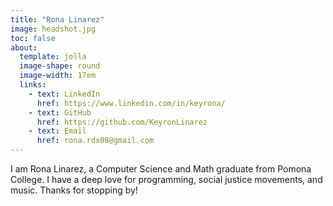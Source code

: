 ```yaml
---
title: "Rona Linarez"
image: headshot.jpg
toc: false
about: 
  template: jolla
  image-shape: round
  image-width: 17em
  links:
    - text: LinkedIn
      href: https://www.linkedin.com/in/keyrona/
    - text: GitHub
      href: https://github.com/KeyronLinarez
    - text: Email
      href: rona.rdx08@gmail.com
---
```


I am Rona Linarez, a Computer Science and Math graduate from Pomona College. I have a deep love for programming, social justice movements, and music. Thanks for stopping by!

